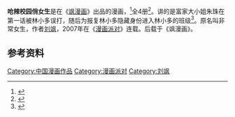 '''呛辣校园俏女生'''是在《[[飒漫画|飒漫画]]》出品的漫画，<ref>{{Cite news|url=http://comic.people.com.cn/GB/122400/130243/14544473.html|title=动漫期刊发展方兴未艾|language=zh-cn|publisher=人民网|author=|date=2011年5月4日|accessdate=2016-03-04|archive-date=2018-10-01|archive-url=https://web.archive.org/web/20181001215554/http://comic.people.com.cn/GB/122400/130243/14544473.html|dead-url=yes}}</ref>全4册<ref>{{Cite news|url=http://www.xue163.com/19990/14642/146423493.html|title=呛辣校园俏女生漫画全集|language=zh-cn|publisher=中国学网|author=李志喜|date=2016年1月28日|accessdate=2016-03-04|deadurl=yes|archiveurl=https://web.archive.org/web/20160309192403/http://www.xue163.com/19990/14642/146423493.html|archivedate=2016年3月9日}}</ref>。讲的是富家大小姐朱珠在第一话被林小多误打，随后为报复林小多隐藏身份进入林小多的班级<ref>{{Cite news|url=http://www.manhuatai.com/qlxyqns/|title=呛辣校园俏女生漫画|language=zh-cn|publisher=漫画台|author=|date=10:03|accessdate=2016-03-04|archive-date=2018-09-29|archive-url=https://web.archive.org/web/20180929023005/http://www.manhuatai.com/qlxyqns/|dead-url=no}}</ref>。原名叫非常女生，作者[[刘飒|刘飒]]，2007年在《[[漫画派对|漫画派对]]》连载。后载于《飒漫画》。

== 参考资料 ==
{{Reflist}}


[[Category:中国漫画作品|Category:中国漫画作品]]
[[Category:漫画派对|Category:漫画派对]]
[[Category:刘飒|Category:刘飒]]